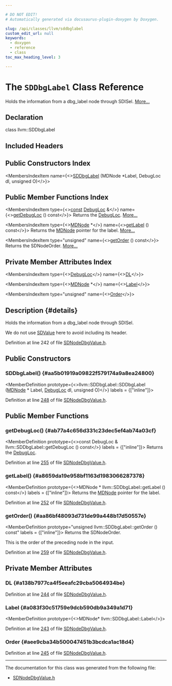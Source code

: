 ```yaml
---

# DO NOT EDIT!
# Automatically generated via docusaurus-plugin-doxygen by Doxygen.

slug: /api/classes/llvm/sddbglabel
custom_edit_url: null
keywords:
  - doxygen
  - reference
  - class
toc_max_heading_level: 3

---
```





# The `SDDbgLabel` Class Reference

<DoxygenPage pluginConfig={pluginConfig}>

Holds the information from a dbg&#95;label node through SDISel. <a href="#details">More...</a>

## Declaration

<CodeBlock>class llvm::SDDbgLabel</CodeBlock>

## Included Headers

<IncludesList>
<IncludesListItem
  filePath="CodeGen/SelectionDAG/SDNodeDbgValue.h"
  permalink="/docs/api/files/lib/lib/codegen/lib/codegen/selectiondag/sdnodedbgvalue-h"
  isLocal="true" />
</IncludesList>

## Public Constructors Index

<MembersIndex>

<MembersIndexItem
  name={<><a href="#aa5b01919a09822f579174a9a8ea24800">SDDbgLabel</a> (MDNode &#42;Label, DebugLoc dl, unsigned O)</>}>
</MembersIndexItem>

</MembersIndex>

## Public Member Functions Index

<MembersIndex>

<MembersIndexItem
  type={<><a href="/docs/api/files/lib/lib/target/lib/target/aarch64/aarch64promoteconstant-cpp/#a90f8350fecae261c25be85d38b451bff">const</a> <a href="/docs/api/classes/llvm/debugloc">DebugLoc</a> &amp;</>}
  name={<><a href="#ab77a4c656d331c23dec5ef4ab74a03cf">getDebugLoc</a> () const</>}>
Returns the <a href="/docs/api/classes/llvm/debugloc">DebugLoc</a>. <a href="#ab77a4c656d331c23dec5ef4ab74a03cf">More...</a>
</MembersIndexItem>

<MembersIndexItem
  type={<><a href="/docs/api/classes/llvm/mdnode">MDNode</a> &#42;</>}
  name={<><a href="#a8659da19e958bf1163d1983066287378">getLabel</a> () const</>}>
Returns the <a href="/docs/api/classes/llvm/mdnode">MDNode</a> pointer for the label. <a href="#a8659da19e958bf1163d1983066287378">More...</a>
</MembersIndexItem>

<MembersIndexItem
  type="unsigned"
  name={<><a href="#aa86bf48093d731de99a448b17d50557e">getOrder</a> () const</>}>
Returns the SDNodeOrder. <a href="#aa86bf48093d731de99a448b17d50557e">More...</a>
</MembersIndexItem>

</MembersIndex>

## Private Member Attributes Index

<MembersIndex>

<MembersIndexItem
  type={<><a href="/docs/api/classes/llvm/debugloc">DebugLoc</a></>}
  name={<><a href="#a138b7977ca4f5eeafc29cba5064934be">DL</a></>}>
</MembersIndexItem>

<MembersIndexItem
  type={<><a href="/docs/api/classes/llvm/mdnode">MDNode</a> &#42;</>}
  name={<><a href="#a083f30c51759e9dcb590db9a349a1d71">Label</a></>}>
</MembersIndexItem>

<MembersIndexItem
  type="unsigned"
  name={<><a href="#aee9cba34b500047451b3bcdca1ac18d4">Order</a></>}>
</MembersIndexItem>

</MembersIndex>

## Description {#details}

Holds the information from a dbg&#95;label node through SDISel.

We do not use <a href="/docs/api/classes/llvm/sdvalue">SDValue</a> here to avoid including its header.

Definition at line 242 of file <a href="/docs/api/files/lib/lib/codegen/lib/codegen/selectiondag/sdnodedbgvalue-h">SDNodeDbgValue.h</a>.

<SectionDefinition>

## Public Constructors

### SDDbgLabel() {#aa5b01919a09822f579174a9a8ea24800}

<MemberDefinition
  prototype={<>llvm::SDDbgLabel::SDDbgLabel (<a href="/docs/api/classes/llvm/mdnode">MDNode</a> &#42; Label, <a href="/docs/api/classes/llvm/debugloc">DebugLoc</a> dl, unsigned O)</>}
  labels = {["inline"]}>

Definition at line <a href="/docs/api/files/lib/lib/codegen/lib/codegen/selectiondag/sdnodedbgvalue-h/#l00248">248</a> of file <a href="/docs/api/files/lib/lib/codegen/lib/codegen/selectiondag/sdnodedbgvalue-h">SDNodeDbgValue.h</a>.
</MemberDefinition>

</SectionDefinition>

<SectionDefinition>

## Public Member Functions

### getDebugLoc() {#ab77a4c656d331c23dec5ef4ab74a03cf}

<MemberDefinition
  prototype={<>const DebugLoc &amp; llvm::SDDbgLabel::getDebugLoc () const</>}
  labels = {["inline"]}>
Returns the <a href="/docs/api/classes/llvm/debugloc">DebugLoc</a>.

Definition at line <a href="/docs/api/files/lib/lib/codegen/lib/codegen/selectiondag/sdnodedbgvalue-h/#l00255">255</a> of file <a href="/docs/api/files/lib/lib/codegen/lib/codegen/selectiondag/sdnodedbgvalue-h">SDNodeDbgValue.h</a>.
</MemberDefinition>

### getLabel() {#a8659da19e958bf1163d1983066287378}

<MemberDefinition
  prototype={<>MDNode &#42; llvm::SDDbgLabel::getLabel () const</>}
  labels = {["inline"]}>
Returns the <a href="/docs/api/classes/llvm/mdnode">MDNode</a> pointer for the label.

Definition at line <a href="/docs/api/files/lib/lib/codegen/lib/codegen/selectiondag/sdnodedbgvalue-h/#l00252">252</a> of file <a href="/docs/api/files/lib/lib/codegen/lib/codegen/selectiondag/sdnodedbgvalue-h">SDNodeDbgValue.h</a>.
</MemberDefinition>

### getOrder() {#aa86bf48093d731de99a448b17d50557e}

<MemberDefinition
  prototype="unsigned llvm::SDDbgLabel::getOrder () const"
  labels = {["inline"]}>
Returns the SDNodeOrder.

This is the order of the preceding node in the input.

Definition at line <a href="/docs/api/files/lib/lib/codegen/lib/codegen/selectiondag/sdnodedbgvalue-h/#l00259">259</a> of file <a href="/docs/api/files/lib/lib/codegen/lib/codegen/selectiondag/sdnodedbgvalue-h">SDNodeDbgValue.h</a>.
</MemberDefinition>

</SectionDefinition>

<SectionDefinition>

## Private Member Attributes

### DL {#a138b7977ca4f5eeafc29cba5064934be}

<MemberDefinition
  prototype="DebugLoc llvm::SDDbgLabel::DL">

Definition at line <a href="/docs/api/files/lib/lib/codegen/lib/codegen/selectiondag/sdnodedbgvalue-h/#l00244">244</a> of file <a href="/docs/api/files/lib/lib/codegen/lib/codegen/selectiondag/sdnodedbgvalue-h">SDNodeDbgValue.h</a>.
</MemberDefinition>

### Label {#a083f30c51759e9dcb590db9a349a1d71}

<MemberDefinition
  prototype={<>MDNode&#42; llvm::SDDbgLabel::Label</>}>

Definition at line <a href="/docs/api/files/lib/lib/codegen/lib/codegen/selectiondag/sdnodedbgvalue-h/#l00243">243</a> of file <a href="/docs/api/files/lib/lib/codegen/lib/codegen/selectiondag/sdnodedbgvalue-h">SDNodeDbgValue.h</a>.
</MemberDefinition>

### Order {#aee9cba34b500047451b3bcdca1ac18d4}

<MemberDefinition
  prototype="unsigned llvm::SDDbgLabel::Order">

Definition at line <a href="/docs/api/files/lib/lib/codegen/lib/codegen/selectiondag/sdnodedbgvalue-h/#l00245">245</a> of file <a href="/docs/api/files/lib/lib/codegen/lib/codegen/selectiondag/sdnodedbgvalue-h">SDNodeDbgValue.h</a>.
</MemberDefinition>

</SectionDefinition>

<hr/>

The documentation for this class was generated from the following file:

<ul>
<li><a href="/docs/api/files/lib/lib/codegen/lib/codegen/selectiondag/sdnodedbgvalue-h">SDNodeDbgValue.h</a></li>
</ul>

</DoxygenPage>
